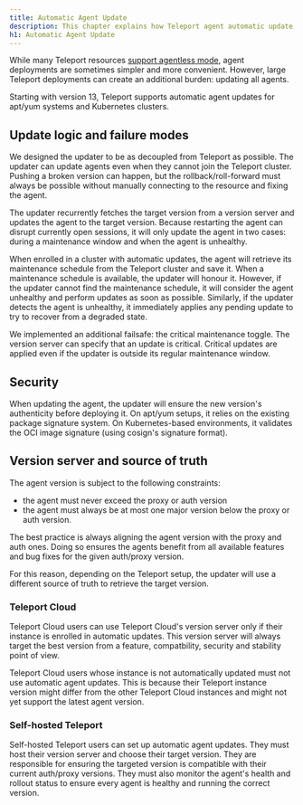 ```yaml
---
title: Automatic Agent Update
description: This chapter explains how Teleport agent automatic update is working.
h1: Automatic Agent Update
---
```


While many Teleport resources [support agentless
mode](../faq.mdx#can-teleport-be-deployed-in-agentless-mode), agent deployments
are sometimes simpler and more convenient. However, large Teleport deployments
can create an additional burden: updating all agents.

Starting with version 13, Teleport supports automatic agent updates for apt/yum
systems and Kubernetes clusters.

## Update logic and failure modes

We designed the updater to be as decoupled from Teleport as possible. The
updater can update agents even when they cannot join the Teleport cluster.
Pushing a broken version can happen, but the rollback/roll-forward must always
be possible without manually connecting to the resource and fixing the agent.

The updater recurrently fetches the target version from a version server and
updates the agent to the target version. Because restarting the agent can
disrupt currently open sessions, it will only update the agent in two cases:
during a maintenance window and when the agent is unhealthy.

When enrolled in a cluster with automatic updates, the agent will retrieve
its maintenance schedule from the Teleport cluster and save it. When a
maintenance schedule is available, the updater will honour it. However, if
the updater cannot find the maintenance schedule, it will consider the agent
unhealthy and perform updates as soon as possible. Similarly, if the updater
detects the agent is unhealthy, it immediately applies any pending update to
try to recover from a degraded state.

We implemented an additional failsafe: the critical maintenance toggle.
The version server can specify that an update is critical. Critical updates are
applied even if the updater is outside its regular maintenance window.

## Security

When updating the agent, the updater will ensure the new version's authenticity
before deploying it. On apt/yum setups, it relies on the existing package
signature system. On Kubernetes-based environments, it validates the OCI image
signature (using cosign's signature format).

## Version server and source of truth

The agent version is subject to the following constraints:

* the agent must never exceed the proxy or auth version
* the agent must always be at most one major version below the proxy or auth
  version.

The best practice is always aligning the agent version with the proxy and auth
ones. Doing so ensures the agents benefit from all available features and bug
fixes for the given auth/proxy version.

For this reason, depending on the Teleport setup, the updater will use a
different source of truth to retrieve the target version.

### Teleport Cloud

Teleport Cloud users can use Teleport Cloud's version server only if their
instance is enrolled in automatic updates. This version server will always
target the best version from a feature, compatbility, security and stability
point of view.

Teleport Cloud users whose instance is not automatically updated must not use
automatic agent updates. This is because their Teleport instance version might
differ from the other Teleport Cloud instances and might not yet support the
latest agent version.

### Self-hosted Teleport

Self-hosted Teleport users can set up automatic agent updates. They must host
their version server and choose their target version. They are responsible for
ensuring the targeted version is compatible with their current auth/proxy
versions. They must also monitor the agent's health and rollout status to
ensure every agent is healthy and running the correct version.
